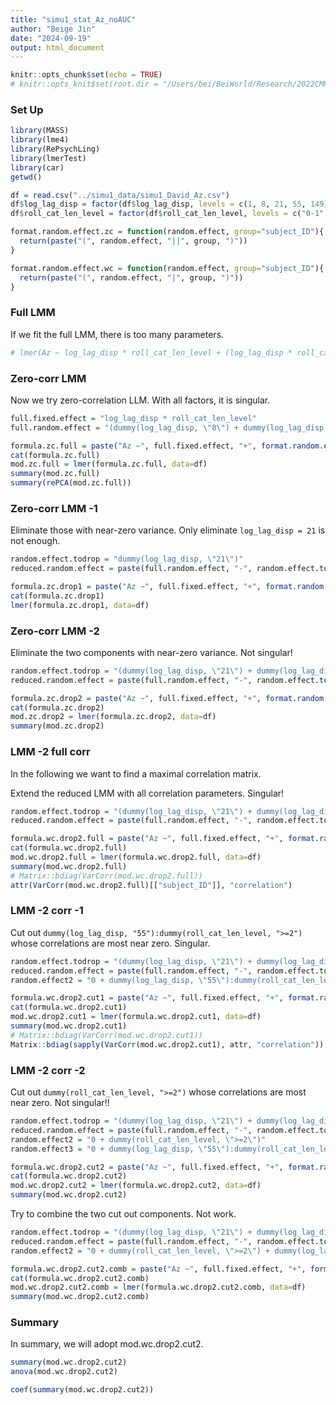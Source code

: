 ```yaml
---
title: "simu1_stat_Az_noAUC"
author: "Beige Jin"
date: "2024-09-19"
output: html_document
---
```


```r
knitr::opts_chunk$set(echo = TRUE)
# knitr::opts_knit$set(root.dir = "/Users/bei/BeiWorld/Research/2022CMRIA/CMR_IA/Analysis/simu1_recog_recsim")
```

### Set Up

```r
library(MASS)
library(lme4)
library(RePsychLing)
library(lmerTest)
library(car)
getwd()
```

```r
df = read.csv("../simu1_data/simu1_David_Az.csv")
df$log_lag_disp = factor(df$log_lag_disp, levels = c(1, 8, 21, 55, 149))
df$roll_cat_len_level = factor(df$roll_cat_len_level, levels = c("0-1", ">=2"))
```

```r
format.random.effect.zc = function(random.effect, group="subject_ID"){
  return(paste("(", random.effect, "||", group, ")"))
}

format.random.effect.wc = function(random.effect, group="subject_ID"){
  return(paste("(", random.effect, "|", group, ")"))
}
```

### Full LMM

If we fit the full LMM, there is too many parameters.

```r
# lmer(Az ~ log_lag_disp * roll_cat_len_level + (log_lag_disp * roll_cat_len_level | subject_ID), data=df)
```

### Zero-corr LMM

Now we try zero-correlation LLM. With all factors, it is singular.

```r
full.fixed.effect = "log_lag_disp * roll_cat_len_level"
full.random.effect = "(dummy(log_lag_disp, \"8\") + dummy(log_lag_disp, \"21\") + dummy(log_lag_disp, \"55\") + dummy(log_lag_disp, \"149\")) * dummy(roll_cat_len_level, \">=2\")"

formula.zc.full = paste("Az ~", full.fixed.effect, "+", format.random.effect.zc(full.random.effect))
cat(formula.zc.full)
mod.zc.full = lmer(formula.zc.full, data=df)
summary(mod.zc.full)
summary(rePCA(mod.zc.full))
```
### Zero-corr LMM -1

Eliminate those with near-zero variance. Only eliminate `log_lag_disp = 21` is not enough.

```r
random.effect.todrop = "dummy(log_lag_disp, \"21\")"
reduced.random.effect = paste(full.random.effect, "-", random.effect.todrop)

formula.zc.drop1 = paste("Az ~", full.fixed.effect, "+", format.random.effect.zc(reduced.random.effect))
cat(formula.zc.drop1)
lmer(formula.zc.drop1, data=df)
```

### Zero-corr LMM -2

Eliminate the two components with near-zero variance. Not singular!

```r
random.effect.todrop = "(dummy(log_lag_disp, \"21\") + dummy(log_lag_disp, \"8\"))"
reduced.random.effect = paste(full.random.effect, "-", random.effect.todrop)

formula.zc.drop2 = paste("Az ~", full.fixed.effect, "+", format.random.effect.zc(reduced.random.effect))
cat(formula.zc.drop2)
mod.zc.drop2 = lmer(formula.zc.drop2, data=df)
summary(mod.zc.drop2)
```

### LMM -2 full corr

In the following we want to find a maximal correlation matrix.

Extend the reduced LMM with all correlation parameters. Singular!

```r
random.effect.todrop = "(dummy(log_lag_disp, \"21\") + dummy(log_lag_disp, \"8\"))"
reduced.random.effect = paste(full.random.effect, "-", random.effect.todrop)

formula.wc.drop2.full = paste("Az ~", full.fixed.effect, "+", format.random.effect.wc(reduced.random.effect))
cat(formula.wc.drop2.full)
mod.wc.drop2.full = lmer(formula.wc.drop2.full, data=df)
summary(mod.wc.drop2.full)
# Matrix::bdiag(VarCorr(mod.wc.drop2.full))
attr(VarCorr(mod.wc.drop2.full)[["subject_ID"]], "correlation")
```

### LMM -2 corr -1

Cut out `dummy(log_lag_disp, "55"):dummy(roll_cat_len_level, ">=2")` whose correlations are most near zero. Singular.

```r
random.effect.todrop = "(dummy(log_lag_disp, \"21\") + dummy(log_lag_disp, \"8\") + dummy(log_lag_disp, \"55\"):dummy(roll_cat_len_level, \">=2\"))"
reduced.random.effect = paste(full.random.effect, "-", random.effect.todrop)
random.effect2 = "0 + dummy(log_lag_disp, \"55\"):dummy(roll_cat_len_level, \">=2\")"

formula.wc.drop2.cut1 = paste("Az ~", full.fixed.effect, "+", format.random.effect.wc(reduced.random.effect), "+", format.random.effect.wc(random.effect2))
cat(formula.wc.drop2.cut1)
mod.wc.drop2.cut1 = lmer(formula.wc.drop2.cut1, data=df)
summary(mod.wc.drop2.cut1)
# Matrix::bdiag(VarCorr(mod.wc.drop2.cut1))
Matrix::bdiag(sapply(VarCorr(mod.wc.drop2.cut1), attr, "correlation"))
```

### LMM -2 corr -2

Cut out `dummy(roll_cat_len_level, ">=2")` whose correlations are most near zero. Not singular!!

```r
random.effect.todrop = "(dummy(log_lag_disp, \"21\") + dummy(log_lag_disp, \"8\") + dummy(log_lag_disp, \"55\"):dummy(roll_cat_len_level, \">=2\") + dummy(roll_cat_len_level, \">=2\"))"
reduced.random.effect = paste(full.random.effect, "-", random.effect.todrop)
random.effect2 = "0 + dummy(roll_cat_len_level, \">=2\")"
random.effect3 = "0 + dummy(log_lag_disp, \"55\"):dummy(roll_cat_len_level, \">=2\")"

formula.wc.drop2.cut2 = paste("Az ~", full.fixed.effect, "+", format.random.effect.wc(reduced.random.effect), "+", format.random.effect.wc(random.effect2), "+", format.random.effect.wc(random.effect3))
cat(formula.wc.drop2.cut2)
mod.wc.drop2.cut2 = lmer(formula.wc.drop2.cut2, data=df)
summary(mod.wc.drop2.cut2)
```

Try to combine the two cut out components. Not work.

```r
random.effect.todrop = "(dummy(log_lag_disp, \"21\") + dummy(log_lag_disp, \"8\") + dummy(log_lag_disp, \"55\"):dummy(roll_cat_len_level, \">=2\") + dummy(roll_cat_len_level, \">=2\"))"
reduced.random.effect = paste(full.random.effect, "-", random.effect.todrop)
random.effect2 = "0 + dummy(roll_cat_len_level, \">=2\") + dummy(log_lag_disp, \"55\"):dummy(roll_cat_len_level, \">=2\")"

formula.wc.drop2.cut2.comb = paste("Az ~", full.fixed.effect, "+", format.random.effect.wc(reduced.random.effect), "+", format.random.effect.wc(random.effect2))
cat(formula.wc.drop2.cut2.comb)
mod.wc.drop2.cut2.comb = lmer(formula.wc.drop2.cut2.comb, data=df)
summary(mod.wc.drop2.cut2.comb)
```

### Summary

In summary, we will adopt mod.wc.drop2.cut2.

```r
summary(mod.wc.drop2.cut2)
anova(mod.wc.drop2.cut2)
```
```r
coef(summary(mod.wc.drop2.cut2))
```


